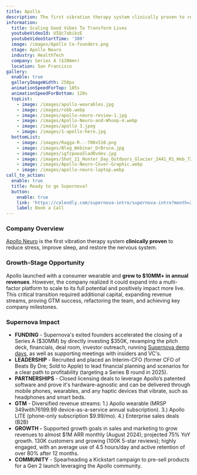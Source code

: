 ```yaml
---
title: Apollo
description: The first vibration therapy system clinically proven to reduce stress
information:
  title: Scaling Good Vibes To Transform Lives
  youtubeVideoId: UIQc7abikzE
  youtubeVideoStartTime: '380'
  image: /images/Apollo Co-founders.png
  stage: Apollo Neuro
  industry: HealthTech
  company: Series A ($30mm+)
  location: San Francisco
gallery:
  enable: true
  galleryImageWidth: 250px
  animationSpeedForTop: 105s
  animationSpeedForBottom: 120s
  topList:
    - image: /images/apollo-wearables.jpg
    - image: /images/robb.webp
    - image: /images/apollo-neuro-review-1.jpg
    - image: /images/Apollo-Neuro-and-Whoop-4.webp
    - image: /images/apollo 3.jpeg
    - image: /images/1-apollo-hero.jpg
  bottomList:
    - image: /images/Ragga-R.--700x510.png
    - image: /images/Blog_Webinar_DrBruce.jpg
    - image: /images/igfzpoea5lad0vdev.jpg
    - image: /images/Shot_21_Hunter_Day_Outdoors_Glacier_2441_R1_Web_720x.jpeg
    - image: /images/Apollo-Neuro-Cover-Graphic.webp
    - image: /images/apollo-neuro-laptop.webp
call_to_action:
  enable: true
  title: Ready to go Supernova?
  button:
    enable: true
    link: 'https://calendly.com/supernova-intro/supernova-intro?month=2024-10'
    label: Book a Call
---
```


### Company Overview

[Apollo Neuro](https://apolloneuro.com/) is the first vibration therapy system **clinically proven** to reduce stress, improve sleep, and restore the nervous system.

### Growth-Stage Opportunity

Apollo launched with a consumer wearable and **grew to $10MM+ in annual revenues**. However, the company realized it could expand into a multi-factor platform to scale to its full potential and positively impact more live. This critical transition required additional capital, expanding revenue streams, proving GTM success, refactoring the team, and achieving key company milestones.

### Supernova Impact

* **FUNDING** - Supernova's exited founders accelerated the closing of a Series A ($30MM) by directly investing $350K, revamping the pitch deck, financials, deal room, investor outreach, running [Supernova demo days](https://kern.al/event/supernova-demo-day), as well as supporting meetings with insiders and VC's.
* **LEADERSHIP** - Recruited and placed an Interim-CFO (former CFO of Beats By Dre; Sold to Apple) to lead financial planning and scenarios for a clear path to profitability (targeting a Series B round in 2025).
* **PARTNERSHIPS** - Closed licensing deals to leverage Apollo’s patented software and prove it's hardware-agnostic and can be delivered through mobile phones, wearables, and any haptic devices that vibrate, such as headphones and smart beds.
* **GTM** - Diversified revenue streams: 1.) Apollo wearable (MRSP $349 with 76% gross margin) and 2.) AI Vibes ($199.99 device-as-a-service annual subscription). 3.) Apollo LITE (phone-only subscription $9.99/mo). 4.) Enterprise sales deals (B2B)
* **GROWTH -** Supported growth goals in sales and marketing to grow revenues to almost $1M ARR monthly (August 2024); projected 75% YoY growth. 130K customers and growing (100K 5-star reviews); highly engaged, with an average use of 4.5 hours/day and active retention of over 80% after 12 months.
* **COMMUNITY** - Spearheading a Kickstart campaign to pre-sell products for a Gen 2 launch leveraging the Apollo community.

<BlockQuote customerImage="/images/Kathryn.avif" customerName="Kathryn Fantauzzi" customerRole="CEO/Co-founder of Apollo Neuro" content="Scaling a company is hard AF. Supernova is a game-changer!" />
